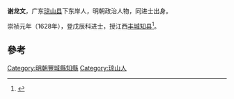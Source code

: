 '''谢龙文'''，广东[[琼山县|琼山县]]下东岸人，明朝政治人物，同进士出身。

崇祯元年（1628年），登戊辰科进士，授江西[[丰城|丰城]][[知县|知县]]<ref>{{cite news|title=海南历代进士名表|url=http://www.hnszw.org.cn/data/news/2009/06/44121/|accessdate=2013-08-05|newspaper=海南史志网|archive-url=https://web.archive.org/web/20131203012302/http://www.hnszw.org.cn/data/news/2009/06/44121/|archive-date=2013-12-03|dead-url=yes}}</ref>。

==參考==
{{reflist}}
{{明朝人物小作品}}
{{崇禎元年戊辰科殿試金榜}}
{{DEFAULTSORT:Xie谢}}
[[Category:明朝豐城縣知縣|Category:明朝豐城縣知縣]]
[[Category:琼山人|Category:琼山人]]